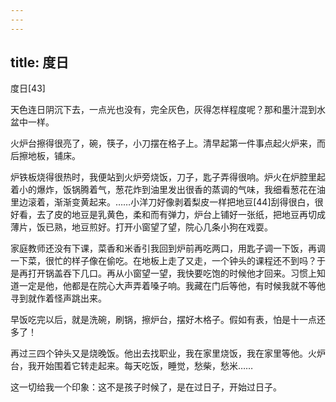 ```yaml
---
---
---
```

title: 度日
---




度日[43]



天色连日阴沉下去，一点光也没有，完全灰色，灰得怎样程度呢？那和墨汁混到水盆中一样。

火炉台擦得很亮了，碗，筷子，小刀摆在格子上。清早起第一件事点起火炉来，而后擦地板，铺床。

炉铁板烧得很热时，我便站到火炉旁烧饭，刀子，匙子弄得很响。炉火在炉腔里起着小的爆炸，饭锅腾着气，葱花炸到油里发出很香的蒸调的气味，我细看葱花在油里边滚着，渐渐变黄起来。……小洋刀好像剥着梨皮一样把地豆[44]刮得很白，很好看，去了皮的地豆是乳黄色，柔和而有弹力，炉台上铺好一张纸，把地豆再切成薄片，饭已熟，地豆煎好。打开小窗望了望，院心几条小狗在戏耍。

家庭教师还没有下课，菜香和米香引我回到炉前再吃两口，用匙子调一下饭，再调一下菜，很忙的样子像在偷吃。在地板上走了又走，一个钟头的课程还不到吗？于是再打开锅盖吞下几口。再从小窗望一望，我快要吃饱的时候他才回来。习惯上知道一定是他，他都是在院心大声弄着嗓子响。我藏在门后等他，有时候我就不等他寻到就作着怪声跳出来。

早饭吃完以后，就是洗碗，刷锅，擦炉台，摆好木格子。假如有表，怕是十一点还多了！

再过三四个钟头又是烧晚饭。他出去找职业，我在家里烧饭，我在家里等他。火炉台，我开始围着它转走起来。每天吃饭，睡觉，愁柴，愁米……

这一切给我一个印象：这不是孩子时候了，是在过日子，开始过日子。